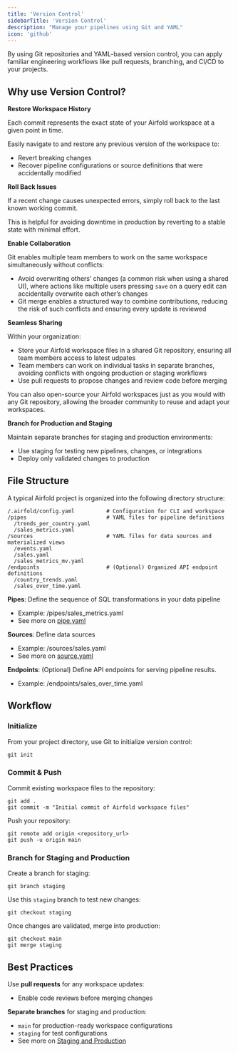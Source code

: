 ```yaml
---
title: 'Version Control'
sidebarTitle: 'Version Control'
description: "Manage your pipelines using Git and YAML"
icon: 'github'
---
```


By using Git repositories and YAML-based version control, you can apply familiar engineering workflows like pull requests, branching, and CI/CD to your projects.

## Why use Version Control?

**Restore Workspace History**

Each commit represents the exact state of your Airfold workspace at a given point in time.

Easily navigate to and restore any previous version of the workspace to:
- Revert breaking changes
- Recover pipeline configurations or source definitions that were accidentally modified


**Roll Back Issues**

If a recent change causes unexpected errors, simply roll back to the last known working commit.

This is helpful for avoiding downtime in production by reverting to a stable state with minimal effort.

**Enable Collaboration**

Git enables multiple team members to work on the same workspace simultaneously without conflicts:
- Avoid overwriting others’ changes (a common risk when using a shared UI), where actions like multiple users pressing `save` on a query edit can accidentally overwrite each other’s changes
- Git merge enables a structured way to combine contributions, reducing the risk of such conflicts and ensuring every update is reviewed

**Seamless Sharing**

Within your organization:
- Store your Airfold workspace files in a shared Git repository, ensuring all team members access to latest udpates
- Team members can work on individual tasks in separate branches, avoiding conflicts with ongoing production or staging workflows
- Use pull requests to propose changes and review code before merging

You can also open-source your Airfold workspaces just as you would with any Git repository, allowing the broader community to reuse and adapt your workspaces.

**Branch for Production and Staging**

Maintain separate branches for staging and production environments:
- Use staging for testing new pipelines, changes, or integrations
- Deploy only validated changes to production

## File Structure
A typical Airfold project is organized into the following directory structure:
```
/.airfold/config.yaml          # Configuration for CLI and workspace
/pipes                         # YAML files for pipeline definitions
  /trends_per_country.yaml
  /sales_metrics.yaml
/sources                       # YAML files for data sources and materialized views
  /events.yaml
  /sales.yaml
  /sales_metrics_mv.yaml
/endpoints                     # (Optional) Organized API endpoint definitions
  /country_trends.yaml
  /sales_over_time.yaml
```

**Pipes**: Define the sequence of SQL transformations in your data pipeline
- Example: /pipes/sales_metrics.yaml
- See more on [pipe.yaml](/workspace_files/pipe_yaml)

**Sources**: Define data sources
- Example: /sources/sales.yaml
- See more on [source.yaml](/workspace_files/source_yaml)

**Endpoints**: (Optional) Define API endpoints for serving pipeline results.
- Example: /endpoints/sales_over_time.yaml

## Workflow

### Initialize

From your project directory, use Git to initialize version control:

```
git init
```

### Commit & Push

Commit existing workspace files to the repository:

```
git add .
git commit -m "Initial commit of Airfold workspace files"
```

Push your repository:

```
git remote add origin <repository_url>
git push -u origin main
```

### Branch for Staging and Production

Create a branch for staging:

```
git branch staging
```

Use this `staging` branch to test new changes:

```
git checkout staging
```

Once changes are validated, merge into production:

```
git checkout main
git merge staging
```

## Best Practices

Use **pull requests** for any workspace updates:
- Enable code reviews before merging changes

**Separate branches** for staging and production:
- `main` for production-ready workspace configurations
- `staging` for test configurations
- See more on [Staging and Production](/production/staging_prod)
